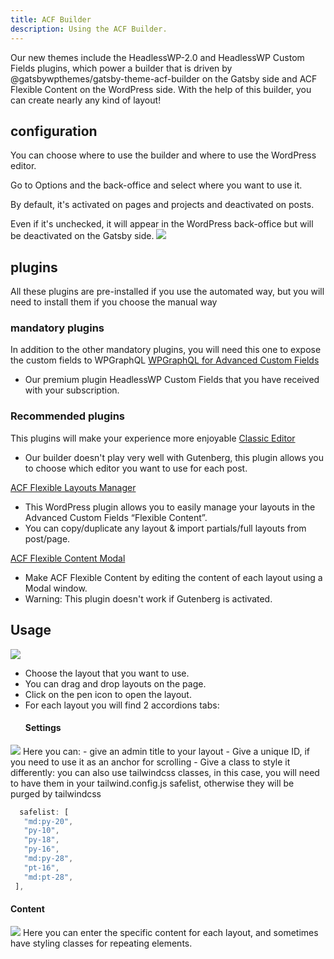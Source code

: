 ```yaml
---
title: ACF Builder
description: Using the ACF Builder.
---
```


Our new themes include the HeadlessWP-2.0 and HeadlessWP Custom Fields plugins, which power a builder that is driven by @gatsbywpthemes/gatsby-theme-acf-builder on the Gatsby side and ACF Flexible Content on the WordPress side.
With the help of this builder, you can create nearly any kind of layout!

## configuration
You can choose where to use the builder and where to use the WordPress editor.

Go to Options and the back-office and select where you want to use it.

By default, it's activated on pages and projects and deactivated on posts.

Even if it's unchecked, it will appear in the WordPress back-office but will be deactivated on the Gatsby side.
<img src="../assets/options.png"/>

## plugins
All these plugins are pre-installed if you use the automated way, but you will need to install them if you choose the manual way
### mandatory plugins
In addition to the other mandatory plugins, you will need this one to expose the custom fields to WPGraphQL
<a href="https://www.wpgraphql.com/acf/" target="_blank" rel="noopener noreferrer">WPGraphQL for Advanced Custom Fields</a>

- Our premium plugin HeadlessWP Custom Fields that you have received with your subscription.

### Recommended plugins
This plugins will make your experience more enjoyable
<a href="https://wordpress.org/plugins/classic-editor/" target="_blank" rel="noopener noreferrer">Classic Editor</a>

- Our builder doesn't play very well with Gutenberg, this plugin allows you to choose which editor you want to use for each post.

<a href="https://wordpress.org/plugins/acf-flexible-layouts-manager/" target="_blank" rel="noopener noreferrer">ACF Flexible Layouts Manager</a>

- This WordPress plugin allows you to easily manage your layouts in the Advanced Custom Fields “Flexible Content”.
- You can copy/duplicate any layout & import partials/full layouts from post/page.


<a href="https://wordpress.org/plugins/acf-flexible-content-modal/" target="_blank" rel="noopener noreferrer">ACF Flexible Content Modal</a>

- Make ACF Flexible Content by editing the content of each layout using a Modal window.
- Warning: This plugin doesn't work if Gutenberg is activated.


## Usage
<img src="../assets/flex-content.png"/>

- Choose the layout that you want to use.
- You can drag and drop layouts on the page.
- Click on the pen icon to open the layout.
- For each layout you will find 2 accordions tabs:
   #### Settings
<img src="../assets/settings.png"/>
Here you can:
- give an admin title to your layout
- Give a unique ID, if you need to use it as an anchor for scrolling
- Give a class to style it differently:
 you can also use tailwindcss classes, in this case, you will need to have them in your tailwind.config.js safelist, otherwise they will be purged by tailwindcss

 ``` javascript title="taiwlwind.config.js"
   safelist: [
    "md:py-20",
    "py-10",
    "py-18",
    "py-16",
    "md:py-28",
    "pt-16",
    "md:pt-28",
  ],

 ```
 #### Content
 <img src="../assets/settings.png"/>
 Here you can enter the specific content for each layout, and sometimes have styling classes for repeating elements.
